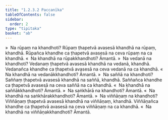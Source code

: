 ```yaml
---
title: "1.2.3.2 Paccanīka"
tableOfContents: false
sidebar:
  order: 2
type: "tipitaka"
basket: "ab"
---
```



<DynamicBreadcrumb />

<Division number="39">

<Paragraph number="358">
»  Na rūpaṃ na khandhoti?
</Paragraph>

<Paragraph number="359">
Rūpaṃ ṭhapetvā avasesā khandhā na rūpaṃ, khandhā. Rūpañca khandhe ca ṭhapetvā avasesā na ceva rūpaṃ na ca khandhā.
</Paragraph>

<Paragraph number="360">
«  Na khandhā na rūpakkhandhoti? Āmantā.
</Paragraph>

<Paragraph number="361">
»  Na vedanā na khandhoti?
</Paragraph>

<Paragraph number="362">
Vedanaṃ ṭhapetvā avasesā khandhā na vedanā, khandhā. Vedanañca khandhe ca ṭhapetvā avasesā na ceva vedanā na ca khandhā.
</Paragraph>

<Paragraph number="363">
«  Na khandhā na vedanākkhandhoti? Āmantā.
</Paragraph>

<Paragraph number="364">
»  Na saññā na khandhoti?
</Paragraph>

<Paragraph number="365">
Saññaṃ ṭhapetvā avasesā khandhā na saññā, khandhā. Saññañca khandhe ca ṭhapetvā avasesā na ceva saññā na ca khandhā.
</Paragraph>

<Paragraph number="366">
«  Na khandhā na saññākkhandhoti? Āmantā.
</Paragraph>

<Paragraph number="367">
»  Na saṅkhārā na khandhoti? Āmantā.
</Paragraph>

<Paragraph number="368">
«  Na khandhā na saṅkhārakkhandhoti? Āmantā.
</Paragraph>

<Paragraph number="369">
»  Na viññāṇaṃ na khandhoti?
</Paragraph>

<Paragraph number="370">
Viññāṇaṃ ṭhapetvā avasesā khandhā na viññāṇaṃ, khandhā. Viññāṇañca khandhe ca ṭhapetvā avasesā na ceva viññāṇaṃ na ca khandhā.
</Paragraph>

<Paragraph number="371">
«  Na khandhā na viññāṇakkhandhoti? Āmantā.
</Paragraph>
</Division>